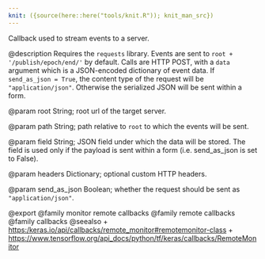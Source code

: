 ```yaml
---
knit: ({source(here::here("tools/knit.R")); knit_man_src})
---
```

Callback used to stream events to a server.

@description
Requires the `requests` library.
Events are sent to `root + '/publish/epoch/end/'` by default. Calls are
HTTP POST, with a `data` argument which is a
JSON-encoded dictionary of event data.
If `send_as_json = True`, the content type of the request will be
`"application/json"`.
Otherwise the serialized JSON will be sent within a form.

@param root
String; root url of the target server.

@param path
String; path relative to `root` to which the events will be sent.

@param field
String; JSON field under which the data will be stored.
The field is used only if the payload is sent within a form
(i.e. send_as_json is set to False).

@param headers
Dictionary; optional custom HTTP headers.

@param send_as_json
Boolean; whether the request should be
sent as `"application/json"`.

@export
@family monitor remote callbacks
@family remote callbacks
@family callbacks
@seealso
+ <https:/keras.io/api/callbacks/remote_monitor#remotemonitor-class>
+ <https://www.tensorflow.org/api_docs/python/tf/keras/callbacks/RemoteMonitor>
